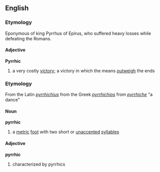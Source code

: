 == English ==
=== Etymology ===
Eponymous of king Pyrrhus of Epirus, who suffered heavy losses while defeating the Romans.

==== Adjective ====
'''Pyrrhic'''
# a very costly [[victory]]; a victory in which the means [[outweigh]] the ends

=== Etymology ===
From the Latin ''[[pyrrhichius]]'' from the Greek ''[[pyrrhichios]]'' from ''[[pyrrhiche]]'' "a dance"
==== Noun ====
'''pyrrhic'''
# a [[metric]] [[foot]] with two short or [[unaccented]] [[syllables]]
==== Adjective ====
'''pyrrhic'''
# characterized by pyrrhics